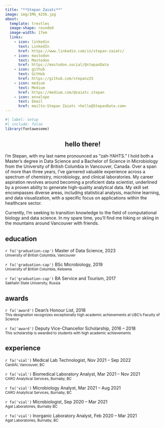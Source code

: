 ```yaml
---
title: "**Stepan Zaiatc**"
image: img/IMG_4256.jpg
about:
  template: trestles
  image-shape: rounded
  image-width: 17em
  links:
    - icon: linkedin
      text: LinkedIn
      href: https://www.linkedin.com/in/stepan-zaiatc/
    - icon: mastodon
      text: Mastodon
      href: https://mastodon.social/@stepanData
    - icon: github
      text: GitHub
      href: https://github.com/stepanz25
    - icon: medium
      text: Medium
      href: https://medium.com/@zaiatc.stepan
    - icon: envelope
      text: Email
      href: mailto:Stepan Zaiatc <hello@StepanData.com>
---
```


```r
#| label: setup
#| include: false
library(fontawesome)
```

::: {style="text-align:center"}
# hello there!
:::

I'm Stepan, with my last name pronounced as "zah-YAHTS." I hold both a Master's degree in Data Science and a Bachelor of Science in Microbiology from the University of British Columbia in Vancouver, Canada. Over a span of more than three years, I've garnered valuable experience across a spectrum of chemistry, microbiology, and clinical laboratories. My career aspiration revolves around becoming a proficient data scientist, underlined by a proven ability to generate high-quality analytical data. My skill set encompasses diverse areas, including statistical analysis, machine learning, and data visualization, with a specific focus on applications within the healthcare sector.

Currently, I'm seeking to transition knowledge to the field of computational biology and data science. In my spare time, you'll find me hiking or skiing in the mountains around Vancouver with friends.

## **education**

<p>`r fa('graduation-cap')` Master of Data Science, 2023 <br> <small class="text-muted">University of British Columbia, Vancouver</small></p>

<p>`r fa('graduation-cap')` BSc Microbiology, 2019 <br> <small class="text-muted">University of British Columbia, Kelowna</small></p>

<p>`r fa('graduation-cap')` BA Service and Tourism, 2017 <br> <small class="text-muted">Sakhalin State University, Russia</small></p>

## **awards**

<p>`r fa('award')` Dean's Honour List, 2018 <br> <small class="text-muted">This designation recognizes exceptionally high academic achievements at UBC's Faculty of Science</small></p>

<p>`r fa('award')` Deputy Vice-Chancellor Scholarship, 2016 -- 2018 <br> <small class="text-muted">This scholarship is awarded to students with high academic achievements</small></p>

## **experience**

<p>`r fa('vial')` Medical Lab Technologist, Nov 2021 -- Sep 2022<br> <small class="text-muted">CardiAI, Vancouver, BC</small></p>

<p>`r fa('vial')` Biomedical Laboratory Analyst, Mar 2021 -- Nov 2021<br> <small class="text-muted">CARO Analytical Services, Burnaby, BC</small></p>

<p>`r fa('vial')` Microbiology Analyst, Mar 2021 -- Aug 2021<br> <small class="text-muted">CARO Analytical Services, Burnaby, BC</small></p>

<p>`r fa('vial')` Microbiologist, Sep 2020 -- Mar 2021<br> <small class="text-muted">Agat Laboratories, Burnaby BC</small></p>

<p>`r fa('vial')` Inorganic Laboratory Analyst, Feb 2020 -- Mar 2021<br> <small class="text-muted">Agat Laboratories, Burnaby, BC</small></p>
